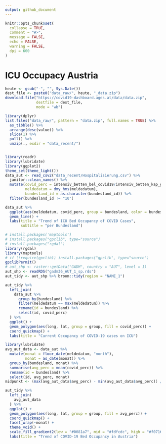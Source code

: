 ```yaml
---
output: github_document
---
```


<!-- README.md is generated from README.Rmd. Please edit that file -->

```r
knitr::opts_chunk$set(
  collapse = TRUE,
  comment = "#>",
  message = FALSE,
  echo = FALSE,
  warning = FALSE,
  dpi = 600
)
```

# ICU Occupacy Austria

<!-- badges: start -->
<!-- badges: end -->


```r
heute <- gsub("-", "", Sys.Date())
dest_file <- paste0("data_raw/", heute, "_data.zip")
download.file("https://covid19-dashboard.ages.at/data/data.zip", 
              destfile = dest_file, 
              mode = "wb")

library(dplyr)
list.files("data_raw/", pattern = "data.zip", full.names = TRUE) %>% 
  as_tibble() %>% 
  arrange(desc(value)) %>% 
  slice(1) %>% 
  pull() %>% 
  unzip(., exdir = "data_recent/")


library(readr)
library(lubridate)
library(ggplot2)
theme_set(theme_light())
data_aut <- read_csv2("data_recent/Hospitalisierung.csv") %>% 
  janitor::clean_names() %>%
  mutate(covid_perc = intensiv_betten_bel_covid19/intensiv_betten_kap_ges*100,
         meldedatum = dmy_hms(meldedatum),
         bundesland_id = as.character(bundesland_id)) %>% 
  filter(bundesland_id != "10") 

data_aut %>% 
  ggplot(aes(meldedatum, covid_perc, group = bundesland, color = bundesland)) +
  geom_line() +
  labs(title = "Trend of ICU Bed Occupancy of COVID Cases",
       subtitle = "per Bundesland")

# install.packages('maptools')
# install.packages("gpclib", type="source")
# install.packages("rgdal")
library(rgdal)
library(maptools)
# if (!require(gpclib)) install.packages("gpclib", type="source")
gpclibPermit()
# aut_shp <- raster::getData("GADM", country = "AUT", level = 1)
aut_shp <- readRDS("gadm36_AUT_1_sp.rds")
aut_tidy <- aut_shp %>% broom::tidy(region = "NAME_1")

aut_tidy %>% 
  left_join(
    data_aut %>% 
      group_by(bundesland) %>% 
      filter(meldedatum == max(meldedatum)) %>% 
      rename(id = bundesland) %>% 
      select(id, covid_perc)
  ) %>% 
  ggplot() +
  geom_polygon(aes(long, lat, group = group, fill = covid_perc)) +
  coord_quickmap() +
  labs(title = "Current Occupancy of COVID-19 cases on ICU")

library(lubridate)
avg_aut_data <- data_aut %>% 
  mutate(monat = floor_date(meldedatum, "month"),
         monat = as_date(monat)) %>% 
  group_by(bundesland, monat) %>% 
  summarise(avg_perc = mean(covid_perc)) %>% 
  rename(id = bundesland) %>% 
  select(id, avg_perc, monat)
midpunkt <- (max(avg_aut_data$avg_perc) - min(avg_aut_data$avg_perc)) /2

aut_tidy %>% 
  left_join(
    avg_aut_data
  ) %>% 
  ggplot() +
  geom_polygon(aes(long, lat, group = group, fill = avg_perc)) +
  coord_quickmap() +
  facet_wrap(~monat) +
  theme_void() +
  scale_fill_gradient2(low = "#0081a7", mid = "#fdfcdc", high = "#f07167", midpoint = midpunkt) +
  labs(title = "Trend of COVID-19 Bed Occupancy in Austria")

```

